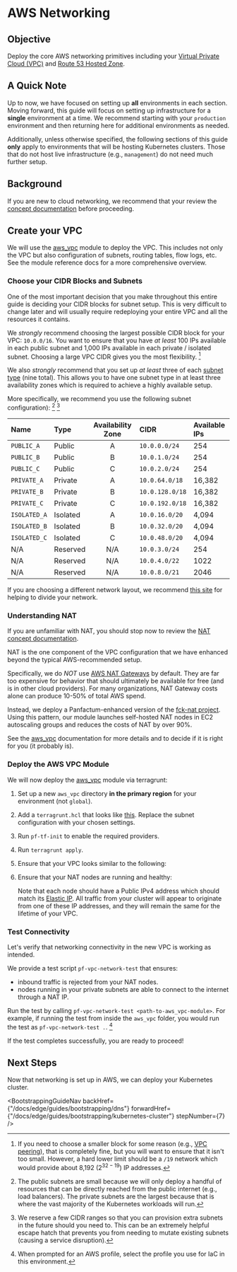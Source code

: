 

# AWS Networking

## Objective

Deploy the core AWS networking primitives including your [Virtual Private Cloud (VPC)](https://docs.aws.amazon.com/vpc/latest/userguide/what-is-amazon-vpc.html)
and [Route 53 Hosted Zone](https://docs.aws.amazon.com/Route53/latest/DeveloperGuide/Welcome.html).

## A Quick Note

Up to now, we have focused on setting up **all** environments in each section. Moving forward,
this guide will focus on setting up infrastructure for a **single** environment at a time. We recommend
starting with your `production` environment and then returning here for additional environments as needed.

Additionally, unless otherwise specified, the following sections of this guide **only** apply to environments that will be hosting Kubernetes clusters.
Those that do not host live infrastructure (e.g., `management`) do not need much further setup.

## Background

If you are new to cloud networking, we recommend that your review the [concept documentation](/docs/edge/concepts/networking/aws-primitives) before proceeding.

## Create your VPC

We will use the [aws\_vpc](/docs/edge/reference/infrastructure-modules/direct/aws/aws_vpc) module to deploy the VPC.
This includes not only the VPC but also configuration of subnets, routing tables, flow logs, etc.
See the module reference docs for a more comprehensive overview.

### Choose your CIDR Blocks and Subnets

One of the most important decision that you make throughout this entire guide
is deciding your CIDR blocks for subnet setup. This is very difficult to change later
and will usually require redeploying your entire VPC and all the resources it contains.

We *strongly* recommend choosing the largest possible CIDR block for your VPC: `10.0.0/16`.
You want to ensure that you have *at least* 100 IPs available in each public subnet and 1,000 IPs available
in each private / isolated subnet. Choosing a large VPC CIDR gives you the most flexibility. [^1]

[^1]: If you need to choose a smaller block for some reason
    (e.g., [VPC peering](https://docs.aws.amazon.com/vpc/latest/peering/what-is-vpc-peering.html)),
    that is completely fine, but you will want to ensure that it isn't too small. However, a
    hard lower limit should be a `/19` network which would provide about 8,192 ($2^{32-19}$) IP addresses.

We also *strongly* recommend that you set up *at least* three of each [subnet type](/docs/edge/concepts/networking/aws-primitives) (nine total).
This allows you to have one subnet type in at least three availability zones which is required to achieve a highly available setup.

More specifically, we recommend you use the following subnet configuration): [^2] [^3]

| Name         | Type     | Availability Zone | CIDR            | Available IPs |
| :----------- | :------- | :---------------: | :-------------- | :------------ |
| `PUBLIC_A`   | Public   |         A         | `10.0.0.0/24`   | 254           |
| `PUBLIC_B`   | Public   |         B         | `10.0.1.0/24`   | 254           |
| `PUBLIC_C`   | Public   |         C         | `10.0.2.0/24`   | 254           |
| `PRIVATE_A`  | Private  |         A         | `10.0.64.0/18`  | 16,382        |
| `PRIVATE_B`  | Private  |         B         | `10.0.128.0/18` | 16,382        |
| `PRIVATE_C`  | Private  |         C         | `10.0.192.0/18` | 16,382        |
| `ISOLATED_A` | Isolated |         A         | `10.0.16.0/20`  | 4,094         |
| `ISOLATED_B` | Isolated |         B         | `10.0.32.0/20`  | 4,094         |
| `ISOLATED_C` | Isolated |         C         | `10.0.48.0/20`  | 4,094         |
| N/A          | Reserved |        N/A        | `10.0.3.0/24`   | 254           |
| N/A          | Reserved |        N/A        | `10.0.4.0/22`   | 1022          |
| N/A          | Reserved |        N/A        | `10.0.8.0/21`   | 2046          |

[^2]: The public subnets are small because we will only deploy a handful of resources that can be directly
    reached from the public internet (e.g., load balancers). The private subnets are the largest because that is
    where the vast majority of the Kubernetes workloads will run.

[^3]: We reserve a few CIDR ranges so that you can
    provision extra subnets in the future should you need to. This can be an extremely helpful escape hatch that prevents
    you from needing to mutate existing subnets (causing a service disruption).

If you are choosing a different network layout, we recommend [this site](https://www.davidc.net/sites/default/subnets/subnets.html)
for helping to divide your network.

### Understanding NAT

If you are unfamiliar with NAT, you should stop now to review the [NAT concept documentation](/docs/edge/concepts/networking/nat).

NAT is the one component of the VPC configuration that we have enhanced beyond the typical AWS-recommended setup.

Specifically, we do *NOT* use [AWS NAT Gateways](https://docs.aws.amazon.com/vpc/latest/userguide/vpc-nat-gateway.html) by default. They are far
too expensive for behavior that should ultimately be available for free (and is in other cloud providers). For many organizations,
NAT Gateway costs alone can produce 10-50% of total AWS spend.

Instead, we deploy a Panfactum-enhanced version of the [fck-nat project](https://github.com/AndrewGuenther/fck-nat). Using this
pattern, our module launches self-hosted NAT nodes in EC2 autoscaling groups and reduces the costs of NAT by over 90%.

See the [aws\_vpc](/docs/edge/reference/infrastructure-modules/direct/aws/aws_vpc) documentation for more details and to decide if it is right for you
(it probably is).

### Deploy the AWS VPC Module

We will now deploy the [aws\_vpc](/docs/edge/reference/infrastructure-modules/direct/aws/aws_vpc) module via terragrunt:

1. Set up a new `aws_vpc` directory **in the primary region** for your environment (not `global`).

2. Add a `terragrunt.hcl` that looks like [this](https://github.com/Panfactum/stack/blob/__PANFACTUM_VERSION_EDGE__/packages/reference/environments/production/us-east-2/aws_vpc/terragrunt.hcl). Replace
   the subnet configuration with your chosen settings.

3. Run `pf-tf-init` to enable the required providers.

4. Run `terragrunt apply`.

5. Ensure that your VPC looks similar to the following:

   <MarkdownImage src={vpcImg} alt="VPC viewed from the AWS web console" />

6. Ensure that your NAT nodes are running and healthy:

   <MarkdownImage src={natImg} alt="NAT nodes viewed from the AWS web console" />

   Note that each node should have a Public IPv4 address which should match its [Elastic IP](https://docs.aws.amazon.com/AWSEC2/latest/UserGuide/elastic-ip-addresses-eip.html).
   All traffic from your cluster will appear to originate from one of these IP addresses, and they will remain the same for the lifetime of your VPC.

### Test Connectivity

Let's verify that networking connectivity in the new VPC is working as intended.

We provide a test script `pf-vpc-network-test` that ensures:

- inbound traffic is rejected from your NAT nodes.
- nodes running in your private subnets are able to connect to the internet through a NAT IP.

Run the test by calling `pf-vpc-network-test <path-to-aws_vpc-module>`. For example, if running the test from inside
the `aws_vpc` folder, you would run the test as `pf-vpc-network-test .`. [^4]

[^4]: When prompted for an AWS profile, select the profile you use for IaC in this environment.

If the test completes successfully, you are ready to proceed!

## Next Steps

Now that networking is set up in AWS, we can deploy your Kubernetes cluster.

<BootstrappingGuideNav backHref={"/docs/edge/guides/bootstrapping/dns"} forwardHref={"/docs/edge/guides/bootstrapping/kubernetes-cluster"} stepNumber={7} />
